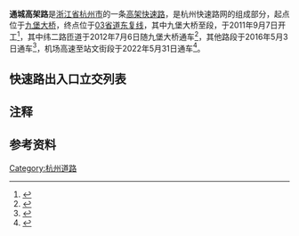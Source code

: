{{Infobox China Road
|路牌类型=Hangzhou
|中文道路名称=通城高架路
|道路名称拼音=Tongcheng Elevated Rd.
|道路方向=南北
|所在地区=[[浙江省|浙江省]][[杭州市|杭州市]][[萧山区|萧山区]]
|起点=[[九堡大桥|九堡大桥]]
|终点=[[103省道_(浙江)|03省道东复线]]
|通车日期=2016年5月3日（九堡大桥至机场高速段）<br/>2022年5月31日（机场高速至站文街段）
}}
'''通城高架路'''是[[浙江省|浙江省]][[杭州市|杭州市]]的一条[[高架道路|高架快速路]]，是杭州快速路网的组成部分，起点位于[[九堡大桥|九堡大桥]]，终点位于[[103省道_(浙江)|03省道东复线]]{{Notetag|name=省道|03省道即[[103省道_(浙江)|103省道]]，是[[浙江省道|浙江省道]]的原编号，现依然经常使用。}}，其中九堡大桥至{{China Expwy Name|S4|P=Zhejiang}}段，于2011年9月7日开工<ref>{{Cite web|title=九堡大桥南接线开工_新闻中心_新浪网|url=http://news.sina.com.cn/c/2011-09-08/055023123591.shtml|accessdate=2020-10-20|work=news.sina.com.cn|archive-date=2020-10-20|archive-url=https://web.archive.org/web/20201020112418/http://news.sina.com.cn/c/2011-09-08/055023123591.shtml|dead-url=no}}</ref>，其中纬二路匝道于2012年7月6日随九堡大桥通车<ref>{{Cite web|title=九堡大桥南接线 预计2014年建成 - 杭州新闻中心 - 杭州网|url=https://hznews.hangzhou.com.cn/chengshi/content/2012-08/21/content_4344315.htm|accessdate=2020-10-20|work=hznews.hangzhou.com.cn|archive-date=2020-10-20|archive-url=https://web.archive.org/web/20201020112859/https://hznews.hangzhou.com.cn/chengshi/content/2012-08/21/content_4344315.htm|dead-url=no}}</ref>，其他路段于2016年5月3日通车<ref>{{Cite web|title=东湖快速路（二期）5月3日通车，通行攻略请收好|url=https://zj.zjol.com.cn/news.html?id=330138|accessdate=2020-10-20|work=zj.zjol.com.cn|archive-date=2020-10-09|archive-url=https://web.archive.org/web/20201009061019/https://zj.zjol.com.cn/news.html?id=330138|dead-url=no}}</ref>，机场高速至站文街段于2022年5月31日通车<ref>{{Cite web|title=今天上午10点 杭州通城快速路（机场高速—站文街）开通试运行！-杭州新闻中心-杭州网|url=https://hznews.hangzhou.com.cn/chengshi/content/2022-05/31/content_8268142.htm|access-date=2022-05-31|work=hznews.hangzhou.com.cn}}</ref>。

==快速路出入口立交列表==
{{Start expwy exit box}}
{{Expwy exit item|type=M|name=九堡大桥|road connection=[[九堡大桥|九堡大桥]]<br/>[[东湖高架路|东湖高架路]]}}
{{Expwy exit item|type=E|name=纬二路（北）|road connection=纬二路<br/>九堡大道}}
{{Expwy exit item|type=E|name=奔竞大道|state=L|road connection=奔竞大道<br/>科园大道|comment=北侧匝道未建成}}
{{Expwy exit item|type=H|name=通城立交|state=U|road connection=[[空港高架路|空港高架路]]}}
{{Expwy exit item|type=E|name=鸿宁路|road connection=鸿宁路<br/>通惠北路}}
{{Expwy exit item|type=H|name=通惠路立交|highway connection={{China Expwy Name|S4|P=Zhejiang}}}}
{{Expwy exit item|type=E|name=建设四路|road connection=建设四路<br/>通惠北路}}
{{Expwy exit item|type=E|name=建设一路（南）|road connection=建设一路<br/>耕文路}}
{{Expwy exit item|type=E|name=金城路（北）|road connection=金城路<br/>通货路|comment=只有出口}}
{{Expwy exit item|type=H|name=通彩立交|road connection=[[彩虹快速路|彩虹快速路]]}}
{{Expwy exit item|type=E|name=站文街（北）|road connection=站文街<br/>通货路|comment=其中下匝道前往[[杭州南站|杭州南站]]，下匝道仅可从彩虹快速路前往}}
{{Expwy exit item|type=E|name=萧绍路|state=U|road connection=萧绍路}}
{{Expwy exit item|type=E|name=商城南路|state=U|road connection=商城南路|comment=限南向出}}
{{Expwy exit item|type=E|name=拱秀路|state=U|road connection=拱秀路|comment=限北向入}}
{{Expwy exit item|type=E|name=南秀路（北）|state=U|road connection=南秀路<br/>商城南路}}
{{Expwy exit item|type=E|name=新螺路（南）|state=U|road connection=新螺路<br/>商城南路}}
{{Expwy exit item|type=H|name=103省道东复线立交|state=U|road connection=103省道东复线}}
{{End expwy exit box}}

==注释==
{{NoteFoot}}
==参考资料==
{{Reflist}}
{{杭州主要道路}}
[[Category:杭州道路|Category:杭州道路]]